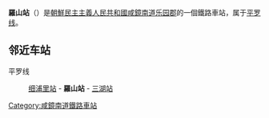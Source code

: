 {{otheruse|罗山站}}
{{朝鮮半島車站資訊
|公司色 = blue
|文字色 = 
|站名 = 羅山站
|圖片 = 
|pxl = 
|圖片說明 =
|前一站 = [[細浦里站|細浦里]]
|前一站距離 = 2.6
|後一站距離 = 5.2
|後一站 = [[三湖站_(咸镜南道)|三湖]]
|所屬路線 = [[平罗线|平罗线]]
|距離 = 357.9
|起點站 = [[平壤站|平壤]]
|諺文 = 라산역
|朝鮮漢字 = 羅山驛
|文觀部式 = Rasan-yeok
|馬-賴式 = Rasan-yŏk
|副站名 = 
|車站編號 = 
|停站路線數 = 
|所屬公司 = [[朝鮮民主主義人民共和國鐵道省|朝鮮民主主義人民共和國鐵道省]]
|所在地 =[[咸鏡南道|咸鏡南道]][[乐园郡|乐园郡]]
|車站構造 = 地面车站
|月台配置 = 
|啟用年月日 =
|廢站年月日 = 
|上下車人次 = 
|統計年度 = 
|轉車 = 
|備註 = 
|全寬備註 = 
}}

'''羅山站'''（{{lang-ko|라산역}}）是[[朝鮮民主主義人民共和國|朝鮮民主主義人民共和國]][[咸鏡南道|咸鏡南道]][[乐园郡|乐园郡]]的一個鐵路車站，属于[[平罗线|平罗线]]。

==邻近车站==
平罗线
:[[细浦里站|细浦里站]] - '''羅山站''' - [[三湖站_(咸镜南道)|三湖站]]

{{朝鲜铁路小作品}}

{{平罗线}}

[[Category:咸鏡南道鐵路車站|Category:咸鏡南道鐵路車站]]